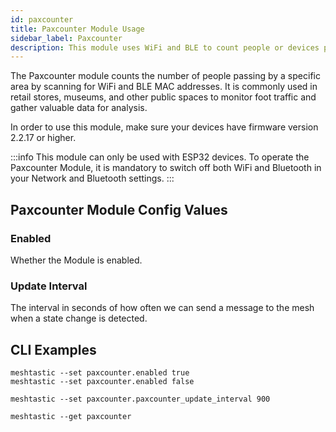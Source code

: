 ```yaml
---
id: paxcounter
title: Paxcounter Module Usage
sidebar_label: Paxcounter
description: This module uses WiFi and BLE to count people or devices passing by your Meshtastic device. Used in retail, museums, etc.
---
```



The Paxcounter module counts the number of people passing by a specific area by scanning for WiFi and BLE MAC addresses. It is commonly used in retail stores, museums, and other public spaces to monitor foot traffic and gather valuable data for analysis.

In order to use this module, make sure your devices have firmware version 2.2.17 or higher.

:::info
This module can only be used with ESP32 devices. To operate the Paxcounter Module, it is mandatory to switch off both WiFi and Bluetooth in your Network and Bluetooth settings.
:::

## Paxcounter Module Config Values

### Enabled <CompatibilityIcons configKey="paxcounter_enabled" />

Whether the Module is enabled.

### Update Interval <CompatibilityIcons configKey="paxcounter_paxcounter_update_interval" />

The interval in seconds of how often we can send a message to the mesh when a state change is detected.

## CLI Examples

```shell title="Enable/Disable the Paxcounter Module"
meshtastic --set paxcounter.enabled true
meshtastic --set paxcounter.enabled false
```

```shell title="Set the Minimum Broadcast Interval to 900 seconds"
meshtastic --set paxcounter.paxcounter_update_interval 900
```

```shell title="Get the Paxcounter Module Configuration"
meshtastic --get paxcounter
```